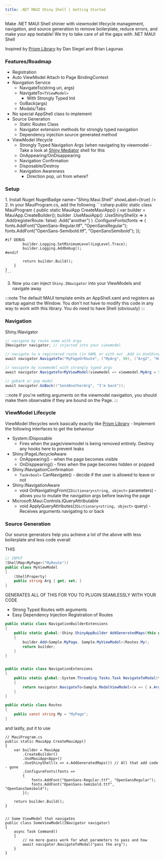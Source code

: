 ```yaml
---
title: .NET MAUI Shiny Shell | Getting Started
---
```


Make .NET MAUI Shell shinier with viewmodel lifecycle management, navigation, and source generation to remove boilerplate,
reduce errors, and make your app testable!  We try to take care of all the gaps with .NET MAUI Shell

Inspired by [Prism Library](https://prismlibrary) by Dan Siegel and Brian Lagunas


### Features/Roadmap
* Registration
* Auto ViewModel Attach to Page BindingContext
* Navigation Service
  * NavigateTo(string uri, args)
  * NavigateTo`<TViewModel>`
    * With Strongly Typed Init
  * GoBack(args)
  * Modals/Tabs
* No special AppShell class to implement
* Source Generation
  * Static Routes Class
  * Navigator extension methods for strongly typed navigation
  * Dependency injection source generated method
* ViewModel lifecycle
  * Strongly Typed Navigation Args (when navigating by viewmodel - Take a look at [Shiny Mediator](https://shinylib.net/mediator) shell for this
  * OnAppearing/OnDisappearing
  * Navigation Confirmation
  * Disposable/Destroy
  * Navigation Awareness
    * Direction pop, uri from where?

### Setup
<Steps>
1. Install Nuget NugetBadge name="Shiny.Maui.Shell" showLabel={true} />
2. In your MauiProgram.cs, add the following
    ```csharp
    public static class MauiProgram
    {
        public static MauiApp CreateMauiApp()
        {
            var builder = MauiApp.CreateBuilder();
            builder
                .UseMauiApp<App>()
                .UseShinyShell(x => x
                    .Add<MainPage, MainViewModel>(registerRoute: false)
                    .Add<AnotherPage, AnotherViewModel>("another")
                )
                .ConfigureFonts(fonts =>
                {
                    fonts.AddFont("OpenSans-Regular.ttf", "OpenSansRegular");
                    fonts.AddFont("OpenSans-Semibold.ttf", "OpenSansSemibold");
                });

    #if DEBUG
            builder.Logging.SetMinimumLevel(LogLevel.Trace);
            builder.Logging.AddDebug();
    #endif

            return builder.Build();
        }
    }
    ```
3. Now you can inject `Shiny.INavigator` into your VIewModels and navigate away
</Steps>

:::note
The default MAUI template emits an AppShell.xaml and registers as startup against the Window.  You don't not have to modify
this code in any way to work with this library.  You do need to have Shell (obviously)
:::

### Navigation
Shiny.INavigator
```csharp
// navigate by route name with args
INavigator navigator; // injected into your viewmodel

// navigate to a registered route (in XAML or with our .Add in UseShinyShell)
await navigator.NavigateTo("MyPageOrRoute", ("MyArg", 99), ("Arg2", "Hello"));

// navigate by viewmodel with strongly typed args
await navigator.NavigateTo<MyViewModel(viewmodel => viewmodel.MyArg = 99);

// goback or pop model
await navigator.GoBack(("SendAnotherArg", "I'm back"));
```
:::note
If you're setting arguments on the viewmodel navigation, you should make them observable if they are bound on the Page.
:::

### ViewModel Lifecycle

ViewModel lifecycles work basically exactly like [Prism Library](https://prismlibrary.com) - Implement the following interfaces
to get the behaviour

* System.IDisposable
  * Fires when the page/viewmodel is being removed entirely.  Destroy any hooks here to prevent leaks
* Shiny.IPageLifecycleAware
  * OnAppearing() - when the page becomes visible
  * OnDisppearing() - fires when the page becomes hidden or popped
* Shiny.INavigationConfirmation
  * `Task<bool>` CanNavigate() - decide if the user is allowed to leave or not
* Shiny.INavigationAware
  * void OnNavigatingFrom(`IDictionary<string, object>` parameters) - allows you to mutate the navigation args before leaving the page
* Microsoft.Maui.Controls.IQueryAttributable 
  * void ApplyQueryAttributes(`IDictionary<string, object>` query) - Receives arguments navigating to or back

### Source Generation

Our source generators help you achieve a lot of the above with less boilerplate and less code overall

THIS
```csharp
// INPUT
[ShellMap<MyPage>("MyRoute")]
public class MyViewModel 
{
    [ShellProperty]
    public string Arg { get; set; }
}
```

GENERATES ALL OF THIS FOR YOU TO PLUGIN SEAMLESSLY WITH YOUR CODE
* Strong Typed Routes with arguments
* Easy Dependency Injection Registration of Routes

```csharp
public static class NavigationBuilderExtensions
{
    public static global::Shiny.ShinyAppBuilder AddGeneratedMaps(this global::Shiny.ShinyAppBuilder builder)
    {
        builder.Add<Sample.MyPage, Sample.MyViewModel>(Routes.My);
        return builder;
    }
}


public static class NavigationExtensions
{
    public static global::System.Threading.Tasks.Task NavigateToModal(this global::Shiny.INavigator navigator, string arg1)
    {
        return navigator.NavigateTo<Sample.ModalViewModel>(x => { x.Arg = arg; });
    }
}

public static class Routes
{
    public const string My = "MyPage";
}

```
and lastly, put it to use
```
// MauiProgram.cs
public static MauiApp CreateMauiApp()
{
    var builder = MauiApp
        .CreateBuilder()
        .UseMauiApp<App>()
        .UseShinyShell(x => x.AddGeneratedMaps()) // All that add code - gone
        .ConfigureFonts(fonts =>
        {
            fonts.AddFont("OpenSans-Regular.ttf", "OpenSansRegular");
            fonts.AddFont("OpenSans-Semibold.ttf", "OpenSansSemibold");
        });
        
    return builder.Build();
}


// Some ViewModel that navigates
public class SomeViewModel(INavigator navigator) 
{
    async Task Command() 
    {
        // no more guess work for what parameters to pass and how
        await navigator.NavigateToModal("pass the arg");
    }
}
```
